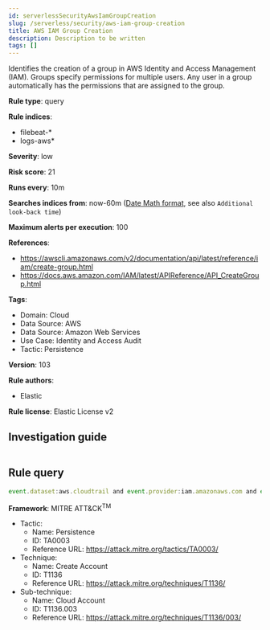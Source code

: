 ```yaml
---
id: serverlessSecurityAwsIamGroupCreation
slug: /serverless/security/aws-iam-group-creation
title: AWS IAM Group Creation
description: Description to be written
tags: []
---
```


<div id="aws-iam-group-creation"></div>

Identifies the creation of a group in AWS Identity and Access Management (IAM). Groups specify permissions for multiple users. Any user in a group automatically has the permissions that are assigned to the group.

**Rule type**: query

**Rule indices**: 

* filebeat-*
* logs-aws*

**Severity**: low

**Risk score**: 21

**Runs every**: 10m

**Searches indices from**: now-60m ([Date Math format](((ref))/common-options.html#date-math), see also <DocLink id="serverlessSecurityRulesUiCreate" section="set-the-rules-schedule">`Additional look-back time`</DocLink>)

**Maximum alerts per execution**: 100

**References**: 

* https://awscli.amazonaws.com/v2/documentation/api/latest/reference/iam/create-group.html
* https://docs.aws.amazon.com/IAM/latest/APIReference/API_CreateGroup.html

**Tags**: 

* Domain: Cloud
* Data Source: AWS
* Data Source: Amazon Web Services
* Use Case: Identity and Access Audit
* Tactic: Persistence

**Version**: 103

**Rule authors**: 

* Elastic

**Rule license**: Elastic License v2

## Investigation guide

```markdown

```

## Rule query

```js
event.dataset:aws.cloudtrail and event.provider:iam.amazonaws.com and event.action:CreateGroup and event.outcome:success

```

**Framework**: MITRE ATT&CK<sup>TM</sup>

* Tactic:
    * Name: Persistence
    * ID: TA0003
    * Reference URL: https://attack.mitre.org/tactics/TA0003/
* Technique:
    * Name: Create Account
    * ID: T1136
    * Reference URL: https://attack.mitre.org/techniques/T1136/
* Sub-technique:
    * Name: Cloud Account
    * ID: T1136.003
    * Reference URL: https://attack.mitre.org/techniques/T1136/003/

